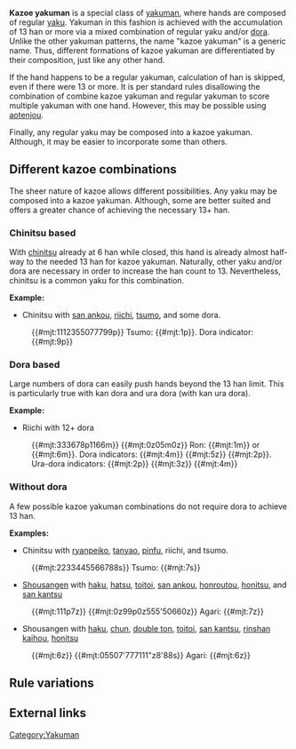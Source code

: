 {{Infobox yaku
|type        = Yakuman
|kanji       = 数え役満
|english     = Counted Yakuman
|value       = 13 han minimum
|yakuSpeed   = Varied
|difficulty  = Varied
|yakuCombine = Any standard yaku
|gameExample = * [http://tenhou.net/0/?log=2015011407gm-0009-0000-ac5d4269&tw=0&ts=8 Chinitsu based]
* [http://tenhou.net/0/?log=2014081217gm-0049-0000-c759a9ce&tw=2&ts=6 Shousangen based]
* [http://tenhou.net/0/?log=2008121721gm-00c1-0000-fcadb0d7&tw=3&ts=5 Triple kan - rinshan]
* [http://tenhou.net/0/?log=2015031023gm-0041-0000-cff99c80&tw=1&ts=3 20-han hand]
}}
'''Kazoe yakuman''' {{kana|数え役満}} is a special class of [[yakuman]], where hands are composed of regular [[yaku]].  Yakuman in this fashion is achieved with the accumulation of 13 han or more via a mixed combination of regular yaku and/or [[dora]].  Unlike the other yakuman patterns, the name "kazoe yakuman" is a generic name.  Thus, different formations of kazoe yakuman are differentiated by their composition, just like any other hand.

If the hand happens to be a regular yakuman, calculation of han is skipped, even if there were 13 or more. It is per standard rules disallowing the combination of combine kazoe yakuman and regular yakuman to score multiple yakuman with one hand.  However, this may be possible using [[aotenjou]].

Finally, any regular yaku may be composed into a kazoe yakuman.  Although, it may be easier to incorporate some than others.

==Different kazoe combinations==
The sheer nature of kazoe allows different possibilities.  Any yaku may be composed into a kazoe yakuman.  Although, some are better suited and offers a greater chance of achieving the necessary 13+ han.

===Chinitsu based===
With [[chinitsu]] already at 6 han while closed, this hand is already almost half-way to the needed 13 han for kazoe yakuman.  Naturally, other yaku and/or dora are necessary in order to increase the han count to 13.  Nevertheless, chinitsu is a common yaku for this combination.

'''Example:'''
* Chinitsu with [[san ankou]], [[riichi]], [[tsumo]], and some dora.
: {{#mjt:1112355077799p}} Tsumo: {{#mjt:1p}}.  Dora indicator: {{#mjt:9p}}

===Dora based===
Large numbers of dora can easily push hands beyond the 13 han limit.  This is particularly true with kan dora and ura dora (with kan ura dora).

'''Example:'''
* Riichi with 12+ dora
: {{#mjt:333678p1166m}} {{#mjt:0z05m0z}}  Ron: {{#mjt:1m}} or {{#mjt:6m}}.  Dora indicators: {{#mjt:4m}} {{#mjt:5z}} {{#mjt:2p}}.  Ura-dora indicators: {{#mjt:2p}} {{#mjt:3z}} {{#mjt:4m}}

===Without dora===
A few possible kazoe yakuman combinations do not require dora to achieve 13 han.

'''Examples:'''
* Chinitsu with [[ryanpeiko]], [[tanyao]], [[pinfu]], riichi, and tsumo.
: {{#mjt:2233445566788s}} Tsumo: {{#mjt:7s}}

* [[Shousangen]] with [[yakuhai|haku]], [[yakuhai|hatsu]], [[toitoi]], [[san ankou]], [[honroutou]], [[honitsu]], and [[san kantsu]]
: {{#mjt:111p7z}} {{#mjt:0z99p0z555'50660z}} Agari: {{#mjt:7z}}

* Shousangen with [[yakuhai|haku]], [[yakuhai|chun]], [[yakuhai|double ton]], [[toitoi]], [[san kantsu]], [[rinshan kaihou]], [[honitsu]]
: {{#mjt:6z}} {{#mjt:05507'777111"z8'88s}} Agari: {{#mjt:6z}}

==Rule variations==

==External links==
{{jpwiki|数え役満}}

[[Category:Yakuman]]

{{Navbox yaku}}